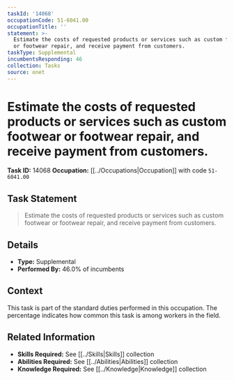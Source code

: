 ```yaml
---
taskId: '14068'
occupationCode: 51-6041.00
occupationTitle: ''
statement: >-
  Estimate the costs of requested products or services such as custom footwear
  or footwear repair, and receive payment from customers.
taskType: Supplemental
incumbentsResponding: 46
collection: Tasks
source: onet
---
```

# Estimate the costs of requested products or services such as custom footwear or footwear repair, and receive payment from customers.

**Task ID:** 14068
**Occupation:** [[../Occupations|Occupation]] with code `51-6041.00`

## Task Statement

> Estimate the costs of requested products or services such as custom footwear or footwear repair, and receive payment from customers.

## Details

- **Type:** Supplemental
- **Performed By:** 46.0% of incumbents

## Context

This task is part of the standard duties performed in this occupation. The percentage indicates how common this task is among workers in the field.

## Related Information

- **Skills Required:** See [[../Skills|Skills]] collection
- **Abilities Required:** See [[../Abilities|Abilities]] collection
- **Knowledge Required:** See [[../Knowledge|Knowledge]] collection
